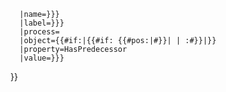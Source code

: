 <includeonly><!--
-->{{OslTemplate:LabProcess/Parameter
   |id={{{id|}}}
   |type=Term:Parameter/Actual;Term:Parameter/InputObject{{#if:{{{type|}}}|;{{{type}}}|}} 
   |name={{{name|{{{label|}}}}}}
   |label={{{label|{{{name|}}}}}} 
   |process={{FULLPAGENAME}}
   |object={{#if:{{{object_id|}}}|{{#if: {{#pos:{{{object_id}}}|#}}|<!-- already global WikiId -->| {{NAMESPACE}}:{{ROOTPAGENAME}}#}}{{{object_id}}}|}}
   |property=HasPredecessor
   |value={{{actual_instance|{{{actual_instance_static|}}}}}}
}}<!--
--></includeonly>